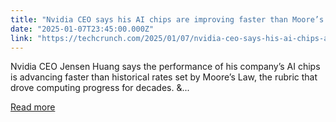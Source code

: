 ```yaml
---
title: "Nvidia CEO says his AI chips are improving faster than Moore’s Law"
date: "2025-01-07T23:45:00.000Z"
link: "https://techcrunch.com/2025/01/07/nvidia-ceo-says-his-ai-chips-are-improving-faster-than-moores-law/"
---
```


Nvidia CEO Jensen Huang says the performance of his company&#8217;s AI chips is advancing faster than historical rates set by Moore&#8217;s Law, the rubric that drove computing progress for decades. &...

[Read more](https://techcrunch.com/2025/01/07/nvidia-ceo-says-his-ai-chips-are-improving-faster-than-moores-law/)
